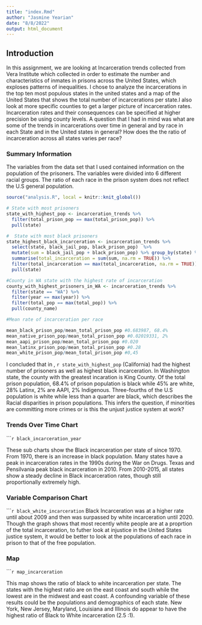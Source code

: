 ```yaml
---
title: "index.Rmd"
author: "Jasmine Yearian"
date: "8/8/2022"
output: html_document
---
```


## Introduction
In this assignment, we are looking at Incarceration trends collected from Vera Institute which collected in order to estimate the number and characteristics of inmates in prisons across the United States, which exploses patterns of inequalities. I chose to analyze the incarcerations in the top ten most populous states in the united states and a map of the United States that shows the total number of incarcerations per state.I also look at more specific counties to get a larger picture of incarceration rates. Incarceration rates and their consequences can be specified at higher precision be using county levels. A question that I had in mind was what are some of the trends in incarcerations over time in general and by race in each State and in the United states in general? How does the the ratio of incarceration across all states varies per race? 


### Summary Information
 The variables from the data set that I used contained information on the population of the prisoners. The variables were divided into 6 different racial groups. The ratio of each race in the prison system does not reflect the U.S general population. 
 
```r
source("analysis.R", local = knitr::knit_global())

# State with most prisoners
state_with_highest_pop <- incarceration_trends %>% 
  filter(total_prison_pop == max(total_prison_pop)) %>% 
  pull(state)

#  State with most black prisoners
state_highest_black_incarceration <- incarceration_trends %>%
  select(state, black_jail_pop, black_prison_pop)  %>%
  mutate(sum = black_jail_pop + black_prison_pop) %>% group_by(state) %>%
  summarise(total_incarceration = sum(sum, na.rm = TRUE)) %>% 
  filter(total_incarceration == max(total_incarceration, na.rm = TRUE))%>% 
  pull(state)

#County in WA state with the highest rate of incarceration 
county_with_highest_prisoners_in_WA <- incarceration_trends %>%
  filter(state == "WA") %>%   
  filter(year == max(year)) %>% 
  filter(total_pop == max(total_pop)) %>% 
  pull(county_name)

#Mean rate of incarceration per race

mean_black_prison_pop/mean_total_prison_pop #0.683987, 68.4%
mean_native_prison_pop/mean_total_prison_pop #0.02019331, 2%
mean_aapi_prison_pop/mean_total_prison_pop #0.020
mean_latinx_prison_pop/mean_total_prison_pop #0.28
mean_white_prison_pop/mean_total_prison_pop #0,45

```

I concluded that in , `r state_with_highest_pop` (California) had the highest number of prisoners as well as highest black incarceration. In Washington state, the county with the greatest incaration is King County. Of the total prison population, 68.4% of prison population is black while 45% are white, 28% Latinx, 2% are AAPI, 2% Indigenous. Three-fourths of the U.S population is white while less than a quarter are black, which describes the Racial disparities in prison populations. This infers the question, if minorities are committing more crimes or is this the unjust justice system at work? 


### Trends Over Time Chart

``````r
black_incarceration_year
```

These sub charts show the Black incarceration  per state of since 1970. From 1970, there is an increase in black population. Many states have a peak in incarceration rates in the 1990s during the War on Drugs. Texas and Pensilvania peak black incarceration in 2010. From 2010-2015, all states show a steady decline in Black incarceration rates, though still proportionally extremely high. 

### Variable Comparison Chart

``````r
black_white_incarceration
```
Black Incarceration was at a higher rate until about 2009 and then was surpassed by white incarceration until 2020. Though the graph shows that most recently white people are at a  proprtion of the total incarceration, to futher look at injustice in the United States justice system, it would be better to look at the populations of each race in prison to that of the free population. 

### Map

``````r
map_incarceration
```

This map shows the ratio of black to white incarceration per state. The states with the highest ratio are on the east coast and south while the lowest are in the midwest and east coast. A confounding variable of these results could be the populations  and demographics of each state. New York, New Jersey, Maryland, Louisiana and Illinois do appear to have the highest ratio of Black to White incarceration (2.5 :1). 



